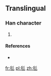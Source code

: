 ==Translingual==

===Han character===
{{Han char|rn=82|rad=毛|as=03|sn=7|four=|canj=竹山竹竹竹 (HUHHH)|ids=⿺毛彡}}

# {{defn|Han|sort=毛03}}

====References====
* {{Han ref|kx=0592.061|hdz=31995.061|uh=6BDD|ud=27613}}

[[fr:毝]]
[[pl:毝]]
[[zh:毝]]
